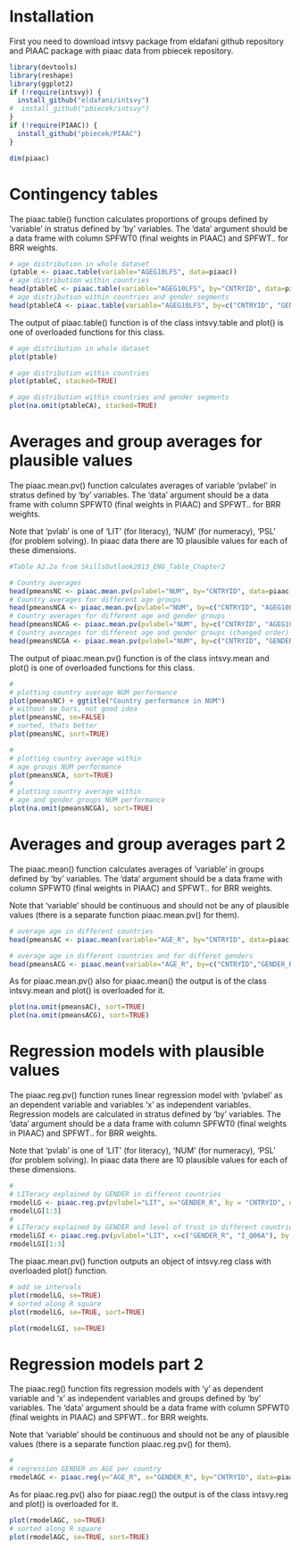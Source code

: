 <!--
%\VignetteEngine{knitr::docco_linear}
%\VignetteIndexEntry{The intsvy PIAAC examples}
-->

# Installation

First you need to download intsvy package from eldafani github repository
and PIAAC package with piaac data from pbiecek repository.

```r
library(devtools)
library(reshape)
library(ggplot2)
if (!require(intsvy)) {
  install_github("eldafani/intsvy")
#  install_github("pbiecek/intsvy")
}
if (!require(PIAAC)) {
  install_github("pbiecek/PIAAC")
}

dim(piaac)
```

# Contingency tables

The piaac.table() function calculates proportions of groups defined by 'variable' in stratus defined by 'by' variables. The 'data' argument should be a data frame with column SPFWT0 (final weights in PIAAC) and SPFWT.. for BRR weights.

```r

# age distribution in whole dataset
(ptable <- piaac.table(variable="AGEG10LFS", data=piaac))
# age distribution within countries
head(ptableC <- piaac.table(variable="AGEG10LFS", by="CNTRYID", data=piaac))
# age distribution within countries and gender segments
head(ptableCA <- piaac.table(variable="AGEG10LFS", by=c("CNTRYID", "GENDER_R"), data=piaac))

```

The output of piaac.table() function is of the class intsvy.table and plot() is one of overloaded functions for this class. 

```r
# age distribution in whole dataset
plot(ptable)

# age distribution within countries
plot(ptableC, stacked=TRUE)

# age distribution within countries and gender segments
plot(na.omit(ptableCA), stacked=TRUE)

```

# Averages and group averages for plausible values

The piaac.mean.pv() function calculates averages of variable 'pvlabel' in stratus defined by 'by' variables. The 'data' argument should be a data frame with column SPFWT0 (final weights in PIAAC) and SPFWT.. for BRR weights.

Note that 'pvlab' is one of 'LIT' (for literacy), 'NUM' (for numeracy), 'PSL' (for problem solving). In piaac data there are 10 plausible values for each of these dimensions.

```r
#Table A2.2a from SkillsOutlook2013_ENG_Table_Chapter2

# Country averages
head(pmeansNC <- piaac.mean.pv(pvlabel="NUM", by="CNTRYID", data=piaac, export=FALSE))
# Country averages for different age groups
head(pmeansNCA <- piaac.mean.pv(pvlabel="NUM", by=c("CNTRYID", "AGEG10LFS"), data=piaac, export=FALSE))
# Country averages for different age and gender groups
head(pmeansNCAG <- piaac.mean.pv(pvlabel="NUM", by=c("CNTRYID", "AGEG10LFS", "GENDER_R"), data=piaac, export=FALSE))
# Country averages for different age and gender groups (changed order)
head(pmeansNCGA <- piaac.mean.pv(pvlabel="NUM", by=c("CNTRYID", "GENDER_R", "AGEG10LFS"), data=piaac, export=FALSE))

```

The output of piaac.mean.pv() function is of the class intsvy.mean and plot() is one of overloaded functions for this class. 

```r
#
# plotting country average NUM performance 
plot(pmeansNC) + ggtitle("Country performance in NUM")
# without se bars, not good idea
plot(pmeansNC, se=FALSE)
# sorted, thats better
plot(pmeansNC, sort=TRUE)

#
# plotting country average within 
# age groups NUM performance 
plot(pmeansNCA, sort=TRUE)
#
# plotting country average within 
# age and gender groups NUM performance 
plot(na.omit(pmeansNCGA), sort=TRUE)

```

# Averages and group averages part 2

The piaac.mean() function calculates averages of 'variable' in groups defined by 'by' variables. The 'data' argument should be a data frame with column SPFWT0 (final weights in PIAAC) and SPFWT.. for BRR weights.

Note that 'variable' should be continuous and should not be any of plausible values (there is a separate function piaac.mean.pv() for them).

```r
# average age in different countries
head(pmeansAC <- piaac.mean(variable="AGE_R", by="CNTRYID", data=piaac, export=FALSE))

# average age in different countries and for differet genders
head(pmeansACG <- piaac.mean(variable="AGE_R", by=c("CNTRYID","GENDER_R"), data=piaac, export=FALSE))

```

As for piaac.mean.pv() also for piaac.mean() the output is of the class intsvy.mean and plot() is overloaded for it. 

```r
plot(na.omit(pmeansAC), sort=TRUE)
plot(na.omit(pmeansACG), sort=TRUE)
```


# Regression models with plausible values

The piaac.reg.pv() function runes linear regression model with 'pvlabel' as an dependent variable and variables 'x' as independent variables. Regression models are calculated in stratus defined by 'by' variables. The 'data' argument should be a data frame with column SPFWT0 (final weights in PIAAC) and SPFWT.. for BRR weights.

Note that 'pvlab' is one of 'LIT' (for literacy), 'NUM' (for numeracy), 'PSL' (for problem solving). In piaac data there are 10 plausible values for each of these dimensions.


```r
#
# LITeracy explained by GENDER in different countries
rmodelLG <- piaac.reg.pv(pvlabel="LIT", x="GENDER_R", by = "CNTRYID", data=piaac, export=FALSE) 
rmodelLG[1:3]
#
# LITeracy explained by GENDER and level of trust in different countries
rmodelLGI <- piaac.reg.pv(pvlabel="LIT", x=c("GENDER_R", "I_Q06A"), by = "CNTRYID", data=piaac, export=FALSE) 
rmodelLGI[1:3]

```

The piaac.mean.pv() function outputs an object of intsvy.reg class with overloaded plot() function. 

```r
# add se intervals
plot(rmodelLG, se=TRUE)
# sorted along R square
plot(rmodelLG, se=TRUE, sort=TRUE)
```

```r
plot(rmodelLGI, se=TRUE)
```


# Regression models part 2

The piaac.reg() function fits regression models with 'y' as dependent variable and 'x' as independent variables and groups defined by 'by' variables. The 'data' argument should be a data frame with column SPFWT0 (final weights in PIAAC) and SPFWT.. for BRR weights.

Note that 'variable' should be continuous and should not be any of plausible values (there is a separate function piaac.reg.pv() for them).


```r
#
# regression GENDER on AGE per country
rmodelAGC <- piaac.reg(y="AGE_R", x="GENDER_R", by="CNTRYID", data=piaac, export=FALSE) 

```

As for piaac.reg.pv() also for piaac.reg() the output is of the class intsvy.reg and plot() is overloaded for it. 

```r
plot(rmodelAGC, se=TRUE)
# sorted along R square
plot(rmodelAGC, se=TRUE, sort=TRUE)
```


